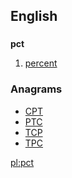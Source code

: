 {{also|PCT}}
==English==

==={{abbreviation-old|en}}===
'''pct'''

# [[percent]]

===Anagrams===
* [[CPT#English|CPT]] 
* [[PTC#English|PTC]]
* [[TCP#English|TCP]]
* [[TPC#English|TPC]]

[[pl:pct]]